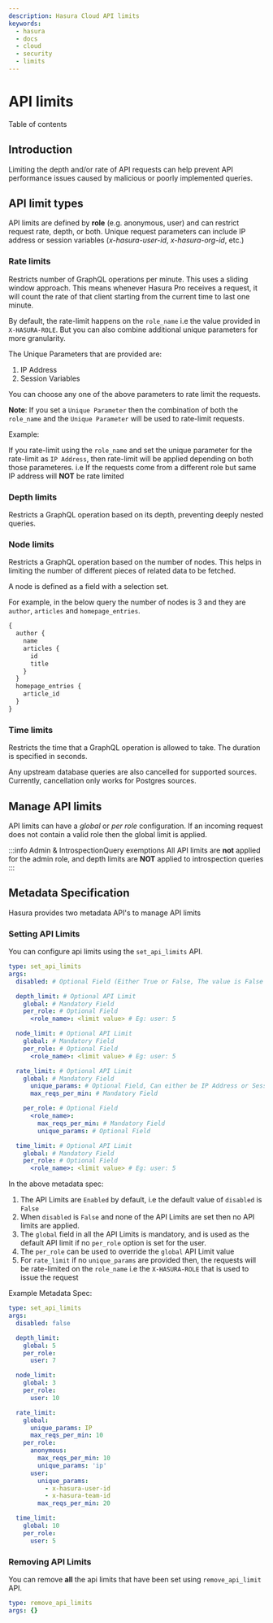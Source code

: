 ```yaml
---
description: Hasura Cloud API limits
keywords:
  - hasura
  - docs
  - cloud
  - security
  - limits
---
```



# API limits

<CustomTOCListHead>Table of contents</CustomTOCListHead>
<TOCInline toc={toc} />

## Introduction

Limiting the depth and/or rate of API requests can help prevent API
performance issues caused by malicious or poorly implemented queries.

## API limit types

API limits are defined by **role** (e.g. anonymous, user) and can
restrict request rate, depth, or both. Unique request parameters can
include IP address or session variables (_x-hasura-user-id_,
_x-hasura-org-id_, etc.)

### Rate limits

Restricts number of GraphQL operations per minute. This uses a sliding
window approach. This means whenever Hasura Pro receives a request, it
will count the rate of that client starting from the current time to
last one minute.

By default, the rate-limit happens on the `role_name` i.e the value
provided in `X-HASURA-ROLE`. But you can also combine additional unique
parameters for more granularity.

The Unique Parameters that are provided are:

1.  IP Address
2.  Session Variables

You can choose any one of the above parameters to rate limit the
requests.

**Note**: If you set a `Unique Parameter` then the combination of both
the `role_name` and the `Unique Parameter` will be used to rate-limit
requests.

Example:

If you rate-limit using the `role_name` and set the unique parameter for
the rate-limit as `IP Address`, then rate-limit will be applied
depending on both those parameteres. i.e If the requests come from a
different role but same IP address will **NOT** be rate limited

### Depth limits

Restricts a GraphQL operation based on its depth, preventing deeply
nested queries.

### Node limits

Restricts a GraphQL operation based on the number of nodes. This helps
in limiting the number of different pieces of related data to be
fetched.

A node is defined as a field with a selection set.

For example, in the below query the number of nodes is 3 and they are
`author`, `articles` and `homepage_entries`.

```graphql
{
  author {
    name
    articles {
      id
      title
    }
  }
  homepage_entries {
    article_id
  }
}
```

### Time limits

Restricts the time that a GraphQL operation is allowed to take. The
duration is specified in seconds.

Any upstream database queries are also cancelled for supported sources.
Currently, cancellation only works for Postgres sources.

## Manage API limits

API limits can have a _global_ or _per role_ configuration. If an
incoming request does not contain a valid role then the global limit is
applied.

<Thumbnail
  src="/img/graphql/cloud/security/pro-tab-apilimits.png"
  alt="Hasura Cloud Console api limit tab"
/>

:::info Admin & IntrospectionQuery exemptions
All API limits are **not** applied for the admin role, and depth limits
are **NOT** applied to introspection queries
:::

## Metadata Specification

Hasura provides two metadata API's to manage API limits

### Setting API Limits

You can configure api limits using the `set_api_limits` API.

```yaml
type: set_api_limits
args:
  disabled: # Optional Field (Either True or False, The value is False by default)

  depth_limit: # Optional API Limit
    global: # Mandatory Field
    per_role: # Optional Field
      <role_name>: <limit value> # Eg: user: 5

  node_limit: # Optional API Limit
    global: # Mandatory Field
    per_role: # Optional Field
      <role_name>: <limit value> # Eg: user: 5

  rate_limit: # Optional API Limit
    global: # Mandatory Field
      unique_params: # Optional Field, Can either be IP Address or Session variables
      max_reqs_per_min: # Mandatory Field

    per_role: # Optional Field
      <role_name>:
        max_reqs_per_min: # Mandatory Field
        unique_params: # Optional Field

  time_limit: # Optional API Limit
    global: # Mandatory Field
    per_role: # Optional Field
      <role_name>: <limit value> # Eg: user: 5
```

In the above metadata spec:

1.  The API Limits are `Enabled` by default, i.e the default value of
    `disabled` is `False`
2.  When `disabled` is `False` and none of the API Limits are set then
    no API limits are applied.
3.  The `global` field in all the API Limits is mandatory, and is used
    as the default API limit if no `per_role` option is set for the
    user.
4.  The `per_role` can be used to override the `global` API Limit value
5.  For `rate_limit` if no `unique_params` are provided then, the
    requests will be rate-limited on the `role_name` i.e the
    `X-HASURA-ROLE` that is used to issue the request

Example Metadata Spec:

```yaml
type: set_api_limits
args:
  disabled: false

  depth_limit:
    global: 5
    per_role:
      user: 7

  node_limit:
    global: 3
    per_role:
      user: 10

  rate_limit:
    global:
      unique_params: IP
      max_reqs_per_min: 10
    per_role:
      anonymous:
        max_reqs_per_min: 10
        unique_params: 'ip'
      user:
        unique_params:
          - x-hasura-user-id
          - x-hasura-team-id
        max_reqs_per_min: 20

  time_limit:
    global: 10
    per_role:
      user: 5
```

### Removing API Limits

You can remove **all** the api limits that have been set using
`remove_api_limit` API.

```yaml
type: remove_api_limits
args: {}
```
